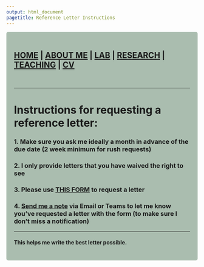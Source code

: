 ```yaml
---
output: html_document
pagetitle: Reference Letter Instructions
---
```


<style type="text/css">
.main-container {
  max-width: 1800px;
  margin-left: auto;
  margin-right: auto;
}
</style>


<style>
div.gray { background-color:#aabdaf; border-radius: 5px; padding: 20px;}
</style>
<div class = "gray">


## [HOME](http://gzahn.github.io/) | [ABOUT ME](http://gzahn.github.io/about-me/) | [LAB](http://gzahn.github.io/lab/) | [RESEARCH](http://gzahn.github.io/pubs-and-pres/) | [TEACHING](http://gzahn.github.io/coursemap/) | [CV](https://docs.google.com/document/d/1f1DEO7XyHATpOhZWt7Rl-ELzte-SAOTww5uZnUXNTwM/edit?usp=sharing)

<br/>

___

# Instructions for requesting a reference letter:

### 1. Make sure you ask me ideally a month in advance of the due date (2 week minimum for rush requests)
### 2. I only provide letters that you have waived the right to see
### 3. Please use [THIS FORM](https://forms.gle/bRMSxdKVw6RiVhRCA) to request a letter
### 4. [Send me a note](mailto:gzahn@uvu.edu) via Email or Teams to let me know you've requested a letter with the form (to make sure I don't miss a notification)

___

#### **This helps me write the best letter possible.**

